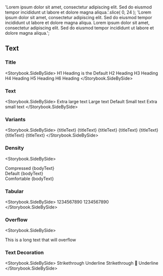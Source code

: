 
  'Lorem ipsum dolor sit amet, consectetur adipiscing elit. Sed do eiusmod tempor incididunt ut labore et dolore magna aliqua.'.slice(
    0,
    24
  );
  'Lorem ipsum dolor sit amet, consectetur adipiscing elit. Sed do eiusmod tempor incididunt ut labore et dolore magna aliqua. Lorem ipsum dolor sit amet, consectetur adipiscing elit. Sed do eiusmod tempor incididunt ut labore et dolore magna aliqua.';

## Text

### Title

<Storybook.SideBySide>
  <Heading>H1 Heading is the Default</Heading>
  <Heading as="h2">H2 Heading</Heading>
  <Heading as="h3">H3 Heading</Heading>
  <Heading as="h4">H4 Heading</Heading>
  <Heading as="h5">H5 Heading</Heading>
  <Heading as="h6">H6 Heading</Heading>
</Storybook.SideBySide>

### Text

<Storybook.SideBySide>
  <Text size="xl">Extra large text</Text>
  <Text size="lg">Large text</Text>
  <Text size="md">Default</Text>
  <Text size="sm">Small text</Text>
  <Text size="2xs">Extra small text</Text>
</Storybook.SideBySide>

### Variants

<Storybook.SideBySide>
  <Text variant="primary">{titleText}</Text>
  <Text variant="muted">{titleText}</Text>
  <Text variant="accent">{titleText}</Text>
  <Text variant="success">{titleText}</Text>
  <Text variant="warning">{titleText}</Text>
  <Text variant="danger">{titleText}</Text>
  <Text variant="promotion">{titleText}</Text>
</Storybook.SideBySide>

### Density

<Storybook.SideBySide>
  <div>
    <label>Compressed</label>
    <Text density="compressed">{bodyText}</Text>
  </div>
  <div>
    <label>Default</label>
    <Text>{bodyText}</Text>
  </div>
  <div>
    <label>Comfortable</label>
    <Text density="comfortable">{bodyText}</Text>
  </div>
</Storybook.SideBySide>

### Tabular

<Storybook.SideBySide>
  <Text tabular>1234567890</Text>
  <Text>1234567890</Text>
</Storybook.SideBySide>

### Overflow

<Storybook.SideBySide>
  <div style={{width: '218px', overflow: 'hidden'}}>
    <Text ellipsis>This is a long text that will overflow</Text>
  </div>
</Storybook.SideBySide>

### Text Decoration

<Storybook.SideBySide>
  <Text strikethrough>Strikethrough</Text>
  <Text underline>Underline</Text>
  <Text strikethrough underline>
    Strikethrough 🤝 Underline
  </Text>
</Storybook.SideBySide>
